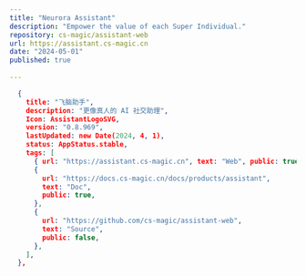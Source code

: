 ```yaml
---
title: "Neurora Assistant"
description: "Empower the value of each Super Individual."
repository: cs-magic/assistant-web
url: https://assistant.cs-magic.cn
date: "2024-05-01"
published: true
  
---
```


```json lines
  {
    title: "飞脑助手",
    description: "更像真人的 AI 社交助理",
    Icon: AssistantLogoSVG,
    version: "0.8.969",
    lastUpdated: new Date(2024, 4, 1),
    status: AppStatus.stable,
    tags: [
      { url: "https://assistant.cs-magic.cn", text: "Web", public: true },
      {
        url: "https://docs.cs-magic.cn/docs/products/assistant",
        text: "Doc",
        public: true,
      },
      {
        url: "https://github.com/cs-magic/assistant-web",
        text: "Source",
        public: false,
      },
    ],
  },
```